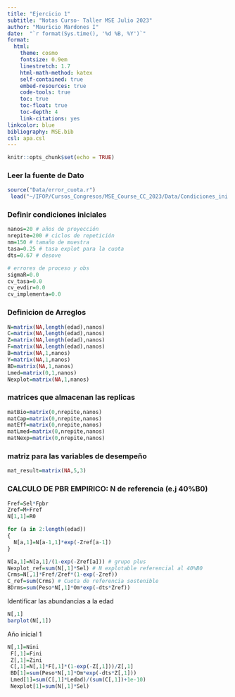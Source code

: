 ```yaml
---
title: "Ejercicio 1"
subtitle: "Notas Curso- Taller MSE Julio 2023"
author: "Mauricio Mardones I"
date:  "`r format(Sys.time(), '%d %B, %Y')`"
format:
  html:
    theme: cosmo
    fontsize: 0.9em
    linestretch: 1.7
    html-math-method: katex
    self-contained: true
    embed-resources: true
    code-tools: true
    toc: true
    toc-float: true
    toc-depth: 4
    link-citations: yes
linkcolor: blue
bibliography: MSE.bib
csl: apa.csl
---
```


```r
knitr::opts_chunk$set(echo = TRUE)
```

### Leer la fuente de Dato

```r
source("Data/error_cuota.r")
 load("~/IFOP/Cursos_Congresos/MSE_Course_CC_2023/Data/Condiciones_ini.RData")
```



### Definir condiciones iniciales


```r
nanos=20 # años de proyección
nrepite=200 # ciclos de repetición
nm=150 # tamaño de muestra
tasa=0.25 # tasa explot para la cuota
dts=0.67 # desove
```


```r
# errores de proceso y obs
sigmaR=0.0
cv_tasa=0.0
cv_evdir=0.0
cv_implementa=0.0
```


### Definicion de Arreglos

```r
N=matrix(NA,length(edad),nanos)
C=matrix(NA,length(edad),nanos)
Z=matrix(NA,length(edad),nanos)
F=matrix(NA,length(edad),nanos)
B=matrix(NA,1,nanos)
Y=matrix(NA,1,nanos)
BD=matrix(NA,1,nanos)
Lmed=matrix(0,1,nanos)
Nexplot=matrix(NA,1,nanos)
```


### matrices que almacenan las replicas
```r
matBio=matrix(0,nrepite,nanos)
matCap=matrix(0,nrepite,nanos)
matEff=matrix(0,nrepite,nanos)
matLmed=matrix(0,nrepite,nanos)
matNexp=matrix(0,nrepite,nanos)
```

### matriz para las variables de desempeño
```r
mat_result=matrix(NA,5,3)
```

### CALCULO DE PBR EMPIRICO: N de referencia (e.j 40%B0)
```r


Fref=Sel*Fpbr
Zref=M+Fref
N[1,1]=R0

for (a in 2:length(edad))
{ 
  N[a,1]=N[a-1,1]*exp(-Zref[a-1])
}

N[a,1]=N[a,1]/(1-exp(-Zref[a])) # grupo plus
Nexplot_ref=sum(N[,1]*Sel) # N explotable referencial al 40%B0
Crms=N[,1]*Fref/Zref*(1-exp(-Zref))
C_ref=sum(Crms) # Cuota de referencia sostenible
BDrms=sum(Peso*N[,1]*Om*exp(-dts*Zref))

```

Identificar las abundancias a la edad

```r
N[,1]
barplot(N[,1])
```
Año inicial 1

```r
N[,1]=Nini
 F[,1]=Fini
 Z[,1]=Zini
 C[,1]=N[,1]*F[,1]*(1-exp(-Z[,1]))/Z[,1]
 BD[1]=sum(Peso*N[,1]*Om*exp(-dts*Z[,1]))
 Lmed[1]=sum(C[,1]*Ledad)/(sum(C[,1])+1e-10)
 Nexplot[1]=sum(N[,1]*Sel)
```



